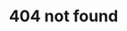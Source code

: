 ---
title: 404 not found
description: Oops!
template: splash
editUrl: false
hero:
    title: '404 Not Found'
    image:
        file: ../../../public/neuro-sdk-docs-art.jpg
    tagline: 'Page not found, please double-check your path.'
banner:
  content: |
    This site is under <b>heavy WIP</b>, so contributions on GitHub are much appreciated!
    You've most likely been pointed to this site to point towards a concept, or something.
    Either way, take at least some of the info on this page with a grain of salt, and also don't expect much info since it's very incomplete on content.
---